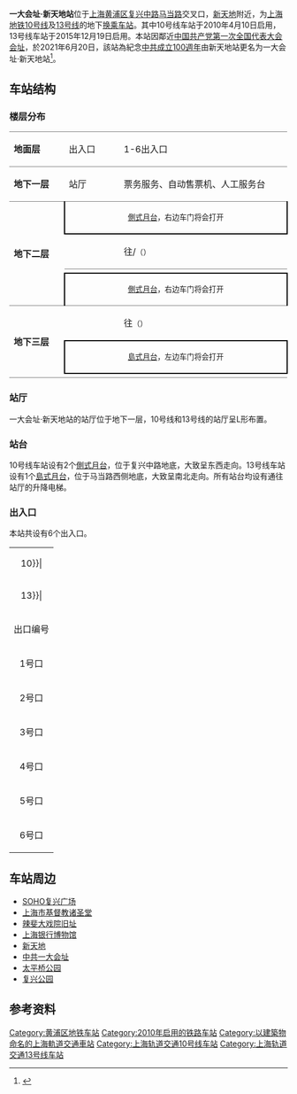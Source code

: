 {{NoteTA
|G1=Railway}}
{{distinguish|新天地街站}}
{{Infobox station
|name = 一大会址·新天地
|eng_name = Site of the First CPC National Congress·Xintiandi
|symbol_right =
|linecolour = {{上海地铁颜色|10|yes}}
|linecolour2 = {{上海地铁颜色|13|yes}}
|image = Xintiandi Station Line 13 Platform.jpg
|caption = 2016年的新天地站13号线站台
|other_name = 
|country = {{PRC}}
|borough = [[上海市|上海市]][[黄浦区|黄浦区]][[淮海中路街道|淮海中路街道]]交界
|address = [[复兴中路|复兴中路]]与[[马当路|马当路]]交叉口
|coordinates = {{coord|31|13|6|N|121|28|12|E|type:railwaystation}}
|elevation = 
|owned = [[上海申通地铁集团|上海申通地铁集团]]
|operator = [[上海地铁|上海地铁]]
|lines = {{上海地铁线路名|10|SL}}<br/>{{上海地铁线路名|13|SL}}
|distance = 
|platform = {{上海地铁线路名|10|S}}：2個[[側式月台|側式月台]]<br/>{{上海地铁线路名|13|S}}：1個[[島式月台|島式月台]]
|tracks = 4条
|bus_routes = 
|bus_stands = 
|connections = 
|structure = 地下车站
|hall = 地下站厅
|depth = 
|levels = 
|interchange = 节点换乘、站厅换乘
|exits = 6个
|architect = 
|architectural_style = 
|colour = 
|type = 
|status = 运营中
|code = {{上海地铁线路名|10|S}}：L10/13
|classification = 
|website = 
|built = 
|opened = {{上海地铁线路名|10|S}}：{{Start date|2010|4|10|df=y}}<br/>{{上海地铁线路名|13|S}}：{{Start date|2015|12|19|df=y}}
|closed = 
|former = 新天地站（2010年－2021年）
|pass_year = 
|passengers = 
|pass_system = 
|pass_rank = 
|mpassengers = 
|trains = 
|station_hours = 
|hours = 
|first = {{collapsible list
 |title = 　
 |
{{上海地铁线路名|10|S}}
:往{{上海地铁起讫站|10|L|虹桥火车站}}：5:55
:往{{上海地铁起讫站|10|L|航中路}}：6:00
:往{{上海地铁起讫站|10|R}}：5:52
{{上海地铁线路名|13|S}}
:往{{上海地铁起讫站|13|L}}：6:07
:往{{上海地铁起讫站|13|R}}：6:09
}}
|last = {{collapsible list
 |title = 　
 |
{{上海地铁线路名|10|S}}
:往{{上海地铁起讫站|10|L|虹桥火车站}}：23:16
:往{{上海地铁起讫站|10|L|航中路}}：23:11
:往{{上海地铁起讫站|10|R}}：22:57
{{上海地铁线路名|13|S}}
:往{{上海地铁起讫站|13|L}}：23:07
:往{{上海地铁起讫站|13|R}}：23:09
}}
|adjacent = {{adjacent stations|system=上海地铁
|line1=10|left1=陕西南路|right1=老西门|note-left1=L10/12|note-mid1=L10/13|note-right1=L10/14
|line2=13|left2=淮海中路|right2=马当路}}
}}
'''一大会址·新天地站'''位于[[上海|上海]][[黄浦区|黄浦区]][[复兴中路|复兴中路]][[马当路|马当路]]交叉口，[[新天地|新天地]]附近，为[[上海地铁|上海地铁]][[上海轨道交通10号线|10号线]]及[[上海轨道交通13号线|13号线]]的地下[[换乘站|换乘车站]]。其中10号线车站于2010年4月10日启用，13号线车站于2015年12月19日启用。本站因鄰近[[中国共产党第一次全国代表大会会址|中国共产党第一次全国代表大会会址]]，於2021年6月20日，該站為紀念[[中国共产党成立100周年庆祝活动|中共成立100週年]]由新天地站更名为一大会址·新天地站<ref>{{cite news|author=束涵|url=https://www.jfdaily.com/staticsg/res/html/web/newsDetail.html?id=375928|title=上海地铁“黄陂南路站”“新天地站”更名，相关施工已启动|date=2021-06-11|accessdate=2021-06-11|website=上观新闻|archive-date=2021-06-11|archive-url=https://web.archive.org/web/20210611043236/https://www.jfdaily.com/staticsg/res/html/web/newsDetail.html?id=375928}}</ref>。

==车站结构==
=== 楼层分布 ===
{|cellspacing=0 cellpadding=3
|style="border-top:solid 1px gray;border-bottom:solid 1px gray;" width=100|'''地面层'''
|style="border-top:solid 1px gray;border-bottom:solid 1px gray;" width=100|出入口
|style="border-top:solid 1px gray;border-bottom:solid 1px gray;" width=350|1-6出入口
|-
|style="border-bottom:solid 1px gray;"|'''地下一层'''
|style="border-bottom:solid 1px gray;"|站厅
|style="border-bottom:solid 1px gray;"|票务服务、自动售票机、人工服务台
|-
|style="border-bottom:solid 1px gray;" rowspan=4|'''地下二层'''
|style="border-right:solid 2px black;border-left:solid 2px black;border-bottom:solid 2px black;" colspan=2|<center><small>[[側式月台|側式月台]]，右边车门将会打开</small></center>
|-
|style="border-bottom:solid 1px gray;"|{{arrow|L}}
|style="border-bottom:solid 1px gray;"|{{上海地铁线路名|10}}往{{站|虹桥火车站}}/{{站|航中路}}<small>（{{站|陕西南路}}）</small>
|-
|
|{{split text|{{上海地铁线路名|10}}往{{站|基隆路}}<small>（{{站|老西门}}）</small>|{{arrow|R}}}}
|-
|style="border-right:solid 2px black;border-left:solid 2px black;border-top:solid 2px black;border-bottom:solid 1px gray;" colspan=2|<center><small>[[側式月台|側式月台]]，右边车门将会打开</small></center>
|-
|style="border-bottom:solid 1px gray;" rowspan=3|'''地下三层'''
|{{arrow|L}}
|{{上海地铁线路名|13}}往{{站|金运路}}<small>（{{站|淮海中路}}）</small>
|-
|style="border-right:solid 2px black;border-left:solid 2px black;border-top:solid 2px black;border-bottom:solid 2px black;" colspan=2|<center><small>[[島式月台|島式月台]]，左边车门将会打开</small></center>
|-
|style="border-bottom:solid 1px gray;"|
|style="border-bottom:solid 1px gray;"|{{split text|{{上海地铁线路名|13}}往{{站|张江路}}<small>（{{站|马当路}}）</small>|{{arrow|R}}}}
|}

=== 站厅 ===
{{multiple image|align=right|direction=vertical|width=220
|image1=201805 L10 Concourse of Xintiandi Station.jpg|caption1=10号线站厅
|image2=View in Xintiandi Station 3.jpg|caption2=13号线站厅
}}
一大会址·新天地站的站厅位于地下一层，10号线和13号线的站厅呈L形布置。
{{multiple image | direction = vertical | align = center| width = 650
|image2 =201805 Concourse Panorama of L13 Xintiandi Station.jpg | caption2 = <center>2018年的13号线站厅全景图</center>
}}
=== 站台 ===
{{multiple image|align=right|direction=vertical|width=220
|image1=Xintiandi Station Line 10 Platform.jpg|caption1=更名前的10号线往陕西南路站方向站台與大字壁
|image2=Site of the First CPC National Congress·Xintiandi sign, Line 10 (August 2021).jpg|caption2=更名後的10号线站台大字壁
|image3=Site of the First CPC National Congress·Xintiandi sign Line 13.jpg|caption3=更名後的13号线站台大字壁
|image4=L13-L10 interchange stairs at Xintiandi Station (20170910145022).jpg|caption4=13號線站台末端的換乘樓梯
}}
10号线车站设有2个[[側式月台|側式月台]]，位于复兴中路地底，大致呈东西走向。13号线车站设有1个[[島式月台|島式月台]]，位于马当路西侧地底，大致呈南北走向。所有站台均设有通往站厅的升降电梯。
{{multiple image | direction = vertical | align = center| width = 650
|image1 = Platform panorama of L10 Xintiandi Station, westbound (20170910145318).jpg | caption1 = <center>2017年的10号线虹桥火车站/航中路方向站台全景图</center>
|image2 = Platform panorama of L13 Xintiandi Station (20170910144914).jpg | caption2 = <center>2017年的13号线站台全景图</center>
}}

===出入口===
本站共设有6个出入口。
{| class="wikitable"
|colspan=4 align="center" bgcolor={{上海地铁颜色|10}}|
|-
|colspan=4 align="center" bgcolor={{上海地铁颜色|13}}|
|-
! 出口编号 !! 建议前往目的地 !! 照片
|-
| 1号口 || [[复兴中路|复兴中路]]北侧，[[马当路|马当路]]东 || [[File:Xintiandi_st1.JPG|150px]]
|-
| 2号口 || [[上海银行博物馆|上海银行博物馆]]，复兴中路南侧，[[黄陂南路|黄陂南路]]西 || [[File:Xintiandi_st2.JPG|150px]]
|-
| 3号口 || 马当路西侧，复兴中路南 || 
|-
| 4号口 || 黄陂南路西侧，[[合肥路_(上海)|合肥路]]北 || 
|-
| 5号口 || 马当路西北，复兴中路南 || 
|-
| 6号口 || 马当路西侧，复兴中路北 || [[File:Shanghai_subway_Xintiandi_station_gate_No.6.jpg|150px]]
|}

==车站周边==
*[[SOHO复兴广场|SOHO复兴广场]]
*[[诸圣堂_(上海)|上海市基督教诸圣堂]]
*[[辣斐大戏院|辣斐大戏院旧址]]
*[[上海银行博物馆|上海银行博物馆]]
*[[新天地|新天地]]
*[[中共一大会址|中共一大会址]]
*[[太平桥公园|太平桥公园]]
*[[复兴公园|复兴公园]]

==参考资料==
{{Commonscat|Xintiandi Station}}
{{Reflist}}

{{上海轨道交通10号线车站}}
{{上海轨道交通13号线车站 }}

[[Category:黄浦区地铁车站|Category:黄浦区地铁车站]]
[[Category:2010年启用的铁路车站|Category:2010年启用的铁路车站]]
[[Category:以建築物命名的上海軌道交通車站|Category:以建築物命名的上海軌道交通車站]]
[[Category:上海轨道交通10号线车站|Category:上海轨道交通10号线车站]]
[[Category:上海轨道交通13号线车站|Category:上海轨道交通13号线车站]]